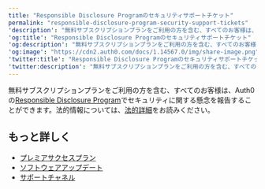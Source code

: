 ---
title: "Responsible Disclosure Programのセキュリティサポートチケット"
permalink: "responsible-disclosure-program-security-support-tickets"
'description': "無料サブスクリプションプランをご利用の方を含む、すべてのお客様は、Auth0のResponsible Disclosure Programでセキュリティに関する懸念を報告することができます。"
'og:title': "Responsible Disclosure Programのセキュリティサポートチケット"
'og:description': "無料サブスクリプションプランをご利用の方を含む、すべてのお客様は、Auth0のResponsible Disclosure Programでセキュリティに関する懸念を報告することができます。"
'og:image': "https://cdn2.auth0.com/docs/1.14567.0/img/share-image.png"
'twitter:title': "Responsible Disclosure Programのセキュリティサポートチケット"
'twitter:description': "無料サブスクリプションプランをご利用の方を含む、すべてのお客様は、Auth0のResponsible Disclosure Programでセキュリティに関する懸念を報告することができます。"
---

無料サブスクリプションプランをご利用の方を含む、すべてのお客様は、Auth0の[Responsible Disclosure Program](https://auth0.com/responsible-disclosure-policy)でセキュリティに関する懸念を報告することができます。法的情報については、[法的詳細](https://auth0.com/legal)をお読みください。

## もっと詳しく

* [プレミアサクセスプラン](/docs/ja-jp/troubleshoot/customer-support/support-plans)
* [ソフトウェアアップデート](/docs/ja-jp/troubleshoot/customer-support/software-updates)
* [サポートチャネル](/docs/ja-jp/troubleshoot/customer-support/support-channels)